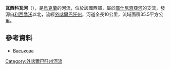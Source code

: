 '''瓦西科瓦河'''（{{lang-uk|Васькова}}），是[[烏克蘭|烏克蘭]]的河流，位於該國西部，屬於[[庫什尼齊亞河|庫什尼齊亞河]]的支流，發源自[[利西喬沃|利西喬沃]]以北，流經[[外喀爾巴阡州|外喀爾巴阡州]]，河道全長10公里，流域面積35.5平方公里。

==參考資料==
* [https://web.archive.org/web/20131005022808/http://do.gendocs.ru/docs/index-29520.html?page=29 Васькова]

{{DEFAULTSORT:Васькова}}
[[Category:外喀爾巴阡州河流|Category:外喀爾巴阡州河流]]


{{Ukraine-river-stub}}